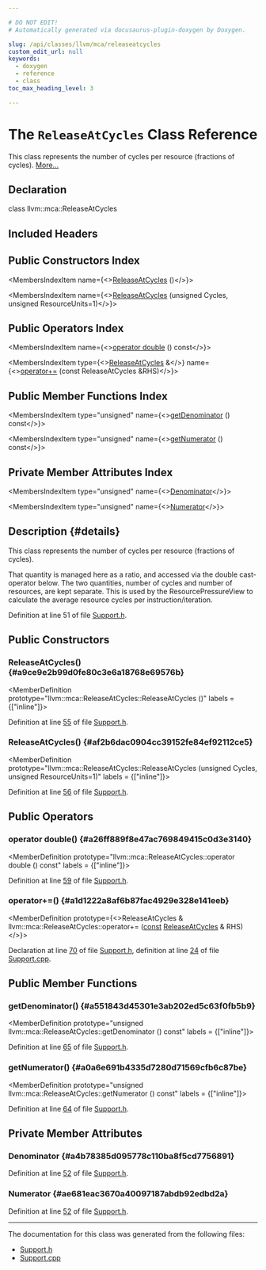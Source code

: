 ```yaml
---

# DO NOT EDIT!
# Automatically generated via docusaurus-plugin-doxygen by Doxygen.

slug: /api/classes/llvm/mca/releaseatcycles
custom_edit_url: null
keywords:
  - doxygen
  - reference
  - class
toc_max_heading_level: 3

---
```





# The `ReleaseAtCycles` Class Reference

<DoxygenPage pluginConfig={pluginConfig}>

This class represents the number of cycles per resource (fractions of cycles). <a href="#details">More...</a>

## Declaration

<CodeBlock>class llvm::mca::ReleaseAtCycles</CodeBlock>

## Included Headers

<IncludesList>
<IncludesListItem
  filePath="llvm/MCA/Support.h"
  permalink="/docs/api/files/include/include/llvm/include/llvm/mca/support-h"
  isLocal="true" />
</IncludesList>

## Public Constructors Index

<MembersIndex>

<MembersIndexItem
  name={<><a href="#a9ce9e2b99d0fe80c3e6a18768e69576b">ReleaseAtCycles</a> ()</>}>
</MembersIndexItem>

<MembersIndexItem
  name={<><a href="#af2b6dac0904cc39152fe84ef92112ce5">ReleaseAtCycles</a> (unsigned Cycles, unsigned ResourceUnits=1)</>}>
</MembersIndexItem>

</MembersIndex>

## Public Operators Index

<MembersIndex>

<MembersIndexItem
  name={<><a href="#a26ff889f8e47ac769849415c0d3e3140">operator double</a> () const</>}>
</MembersIndexItem>

<MembersIndexItem
  type={<><a href="/docs/api/classes/llvm/mca/releaseatcycles">ReleaseAtCycles</a> &amp;</>}
  name={<><a href="#a1d1222a8af6b87fac4929e328e141eeb">operator+=</a> (const ReleaseAtCycles &amp;RHS)</>}>
</MembersIndexItem>

</MembersIndex>

## Public Member Functions Index

<MembersIndex>

<MembersIndexItem
  type="unsigned"
  name={<><a href="#a551843d45301e3ab202ed5c63f0fb5b9">getDenominator</a> () const</>}>
</MembersIndexItem>

<MembersIndexItem
  type="unsigned"
  name={<><a href="#a0a6e691b4335d7280d71569cfb6c87be">getNumerator</a> () const</>}>
</MembersIndexItem>

</MembersIndex>

## Private Member Attributes Index

<MembersIndex>

<MembersIndexItem
  type="unsigned"
  name={<><a href="#a4b78385d095778c110ba8f5cd7756891">Denominator</a></>}>
</MembersIndexItem>

<MembersIndexItem
  type="unsigned"
  name={<><a href="#ae681eac3670a40097187abdb92edbd2a">Numerator</a></>}>
</MembersIndexItem>

</MembersIndex>

## Description {#details}

This class represents the number of cycles per resource (fractions of cycles).

That quantity is managed here as a ratio, and accessed via the double cast-operator below. The two quantities, number of cycles and number of resources, are kept separate. This is used by the ResourcePressureView to calculate the average resource cycles per instruction/iteration.

Definition at line 51 of file <a href="/docs/api/files/include/include/llvm/include/llvm/mca/support-h">Support.h</a>.

<SectionDefinition>

## Public Constructors

### ReleaseAtCycles() {#a9ce9e2b99d0fe80c3e6a18768e69576b}

<MemberDefinition
  prototype="llvm::mca::ReleaseAtCycles::ReleaseAtCycles ()"
  labels = {["inline"]}>

Definition at line <a href="/docs/api/files/include/include/llvm/include/llvm/mca/support-h/#l00055">55</a> of file <a href="/docs/api/files/include/include/llvm/include/llvm/mca/support-h">Support.h</a>.
</MemberDefinition>

### ReleaseAtCycles() {#af2b6dac0904cc39152fe84ef92112ce5}

<MemberDefinition
  prototype="llvm::mca::ReleaseAtCycles::ReleaseAtCycles (unsigned Cycles, unsigned ResourceUnits=1)"
  labels = {["inline"]}>

Definition at line <a href="/docs/api/files/include/include/llvm/include/llvm/mca/support-h/#l00056">56</a> of file <a href="/docs/api/files/include/include/llvm/include/llvm/mca/support-h">Support.h</a>.
</MemberDefinition>

</SectionDefinition>

<SectionDefinition>

## Public Operators

### operator double() {#a26ff889f8e47ac769849415c0d3e3140}

<MemberDefinition
  prototype="llvm::mca::ReleaseAtCycles::operator double () const"
  labels = {["inline"]}>

Definition at line <a href="/docs/api/files/include/include/llvm/include/llvm/mca/support-h/#l00059">59</a> of file <a href="/docs/api/files/include/include/llvm/include/llvm/mca/support-h">Support.h</a>.
</MemberDefinition>

### operator+=() {#a1d1222a8af6b87fac4929e328e141eeb}

<MemberDefinition
  prototype={<>ReleaseAtCycles &amp; llvm::mca::ReleaseAtCycles::operator+= (<a href="/docs/api/files/lib/lib/target/lib/target/aarch64/aarch64promoteconstant-cpp/#a90f8350fecae261c25be85d38b451bff">const</a> <a href="/docs/api/classes/llvm/mca/releaseatcycles">ReleaseAtCycles</a> &amp; RHS)</>}>

Declaration at line <a href="/docs/api/files/include/include/llvm/include/llvm/mca/support-h/#l00070">70</a> of file <a href="/docs/api/files/include/include/llvm/include/llvm/mca/support-h">Support.h</a>, definition at line <a href="/docs/api/files/lib/lib/mca/support-cpp/#l00024">24</a> of file <a href="/docs/api/files/lib/lib/mca/support-cpp">Support.cpp</a>.
</MemberDefinition>

</SectionDefinition>

<SectionDefinition>

## Public Member Functions

### getDenominator() {#a551843d45301e3ab202ed5c63f0fb5b9}

<MemberDefinition
  prototype="unsigned llvm::mca::ReleaseAtCycles::getDenominator () const"
  labels = {["inline"]}>

Definition at line <a href="/docs/api/files/include/include/llvm/include/llvm/mca/support-h/#l00065">65</a> of file <a href="/docs/api/files/include/include/llvm/include/llvm/mca/support-h">Support.h</a>.
</MemberDefinition>

### getNumerator() {#a0a6e691b4335d7280d71569cfb6c87be}

<MemberDefinition
  prototype="unsigned llvm::mca::ReleaseAtCycles::getNumerator () const"
  labels = {["inline"]}>

Definition at line <a href="/docs/api/files/include/include/llvm/include/llvm/mca/support-h/#l00064">64</a> of file <a href="/docs/api/files/include/include/llvm/include/llvm/mca/support-h">Support.h</a>.
</MemberDefinition>

</SectionDefinition>

<SectionDefinition>

## Private Member Attributes

### Denominator {#a4b78385d095778c110ba8f5cd7756891}

<MemberDefinition
  prototype="unsigned llvm::mca::ReleaseAtCycles::Denominator">

Definition at line <a href="/docs/api/files/include/include/llvm/include/llvm/mca/support-h/#l00052">52</a> of file <a href="/docs/api/files/include/include/llvm/include/llvm/mca/support-h">Support.h</a>.
</MemberDefinition>

### Numerator {#ae681eac3670a40097187abdb92edbd2a}

<MemberDefinition
  prototype="unsigned llvm::mca::ReleaseAtCycles::Numerator">

Definition at line <a href="/docs/api/files/include/include/llvm/include/llvm/mca/support-h/#l00052">52</a> of file <a href="/docs/api/files/include/include/llvm/include/llvm/mca/support-h">Support.h</a>.
</MemberDefinition>

</SectionDefinition>

<hr/>

The documentation for this class was generated from the following files:

<ul>
<li><a href="/docs/api/files/include/include/llvm/include/llvm/mca/support-h">Support.h</a></li>
<li><a href="/docs/api/files/lib/lib/mca/support-cpp">Support.cpp</a></li>
</ul>

</DoxygenPage>
